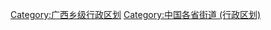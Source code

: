 {{Catnav|頁面分類|各種主題的頁面分類|依中国各省来作的分类|中国各省行政区划|广西行政区划|广西乡级行政区划}}
[[Category:广西乡级行政区划|Category:广西乡级行政区划]]
[[Category:中国各省街道_(行政区划)|Category:中国各省街道 (行政区划)]]